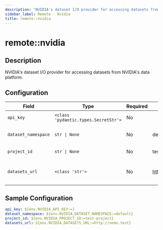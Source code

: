 ```yaml
---
description: "NVIDIA's dataset I/O provider for accessing datasets from NVIDIA's data platform."
sidebar_label: Remote - Nvidia
title: remote::nvidia
---
```


# remote::nvidia

## Description

NVIDIA's dataset I/O provider for accessing datasets from NVIDIA's data platform.

## Configuration

| Field | Type | Required | Default | Description |
|-------|------|----------|---------|-------------|
| `api_key` | `<class 'pydantic.types.SecretStr'>` | No |  | The NVIDIA API key. |
| `dataset_namespace` | `str \| None` | No | default | The NVIDIA dataset namespace. |
| `project_id` | `str \| None` | No | test-project | The NVIDIA project ID. |
| `datasets_url` | `<class 'str'>` | No | http://nemo.test | Base URL for the NeMo Dataset API |

## Sample Configuration

```yaml
api_key: ${env.NVIDIA_API_KEY:=}
dataset_namespace: ${env.NVIDIA_DATASET_NAMESPACE:=default}
project_id: ${env.NVIDIA_PROJECT_ID:=test-project}
datasets_url: ${env.NVIDIA_DATASETS_URL:=http://nemo.test}
```
